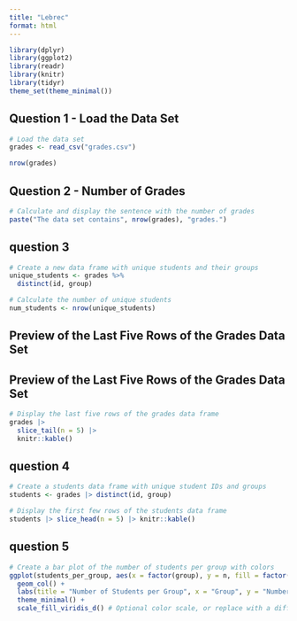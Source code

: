 ```yaml
---
title: "Lebrec"
format: html
---
```


```r
library(dplyr)
library(ggplot2)
library(readr)
library(knitr)
library(tidyr)
theme_set(theme_minimal())
```

## Question 1 - Load the Data Set

```r
# Load the data set
grades <- read_csv("grades.csv")

```

```r
nrow(grades)
```
## Question 2 - Number of Grades

```r
# Calculate and display the sentence with the number of grades
paste("The data set contains", nrow(grades), "grades.")
```

## question 3 
```r
# Create a new data frame with unique students and their groups
unique_students <- grades %>%
  distinct(id, group)

# Calculate the number of unique students
num_students <- nrow(unique_students)

```
## Preview of the Last Five Rows of the Grades Data Set

## Preview of the Last Five Rows of the Grades Data Set

```r
# Display the last five rows of the grades data frame
grades |>
  slice_tail(n = 5) |>
  knitr::kable()
```
## question 4 
```r
# Create a students data frame with unique student IDs and groups
students <- grades |> distinct(id, group)

# Display the first few rows of the students data frame
students |> slice_head(n = 5) |> knitr::kable()
```
## question 5 
```r
# Create a bar plot of the number of students per group with colors
ggplot(students_per_group, aes(x = factor(group), y = n, fill = factor(group))) +
  geom_col() +
  labs(title = "Number of Students per Group", x = "Group", y = "Number of Students") +
  theme_minimal() +
  scale_fill_viridis_d() # Optional color scale, or replace with a different palette
```

